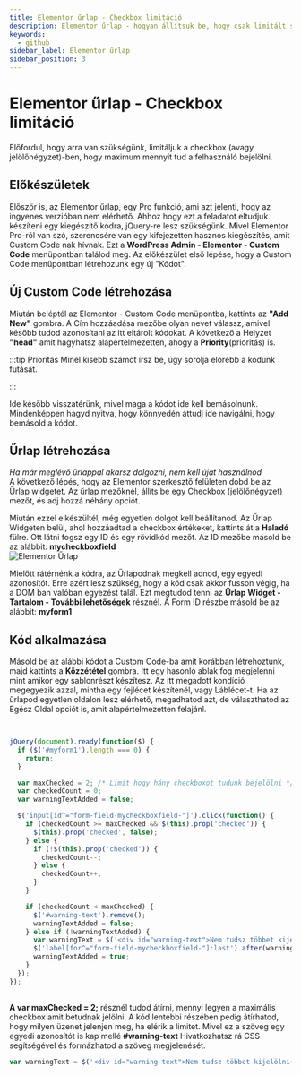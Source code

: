 ```yaml
---
title: Elementor űrlap - Checkbox limitáció
description: Elementor űrlap - hogyan állítsuk be, hogy csak limitált számban tudjanak a látogatók bejelölni Checkboxokat
keywords:
  - github
sidebar_label: Elementor űrlap 
sidebar_position: 3
---
```



# Elementor űrlap - Checkbox limitáció

Előfordul, hogy arra van szükségünk, limitáljuk a checkbox (avagy jelölőnégyzet)-ben, hogy maximum mennyit tud a felhasználó bejelölni.

## Előkészületek
Először is, az Elementor űrlap, egy Pro funkció, ami azt jelenti, hogy az ingyenes verzióban nem elérhető. Ahhoz hogy ezt a feladatot eltudjuk készíteni
egy kiegészítő kódra, jQuery-re lesz szükségünk. Mivel Elementor Pro-ról van szó, szerencsére van egy kifejezetten hasznos kiegészítés, amit 
Custom Code nak hívnak. Ezt a **WordPress Admin - Elementor - Custom Code** menüpontban találod meg. Az előkészület első lépése, hogy a Custom Code  menüpontban
létrehozunk egy új "Kódot".

## Új Custom Code létrehozása

Miután beléptél az Elementor - Custom Code menüpontba, kattints az **"Add New"** gombra. A Cím hozzáadása mezőbe olyan nevet válassz, amivel később
tudod azonosítani az itt eltárolt kódokat. A következő a Helyzet **"head"** amit hagyhatsz alapértelmezetten, ahogy a **Priority**(prioritás) is. 


:::tip Prioritás
Minél kisebb számot írsz be, úgy sorolja előrébb a kódunk futását.  

:::

Ide később visszatérünk, mivel maga a kódot ide kell bemásolnunk. Mindenképpen hagyd nyitva, hogy könnyedén áttudj ide navigálni, hogy bemásold a kódot.

## Űrlap létrehozása
*Ha már meglévő űrlappal akarsz dolgozni, nem kell újat használnod*  
A következő lépés, hogy az Elementor szerkesztő felületen dobd be az Űrlap widgetet. Az űrlap mezőknél, állíts be egy Checkbox (jelölőnégyzet)
mezőt, és adj hozzá néhány opciót. 

Miután ezzel elkészültél, még egyetlen dolgot kell beállítanod. Az Űrlap Widgeten belül, ahol hozzáadtad a checkbox értékeket, kattints át a **Haladó**
fülre. Ott látni fogsz egy ID és egy rövidkód mezőt. Az ID mezőbe másold be az alábbit: **mycheckboxfield**  
<BrowserWindow url="https://peldaweboldal.hu">
  <img src="/img/elementor-urlapkep.png" alt="Elementor Űrlap"></img>
</BrowserWindow>

Mielőtt rátérnénk a kódra, az Űrlapodnak megkell adnod, egy egyedi azonosítót. Erre azért lesz szükség, hogy a kód csak akkor fusson végig, 
ha a DOM ban valóban egyezést talál. Ezt megtudod tenni az **Űrlap Widget - Tartalom - További lehetőségek** résznél. A Form ID részbe másold be az alábbit:
**myform1**

## Kód alkalmazása
Másold be az alábbi kódot a Custom Code-ba amit korábban létrehoztunk, majd kattints a **Közzététel** gombra. Itt egy hasonló ablak fog megjelenni
mint amikor egy sablonrészt készítesz. Az itt megadott kondíció megegyezik azzal, mintha egy fejlécet készítenél, vagy Láblécet-t. Ha az űrlapod egyetlen
oldalon lesz elérhető, megadhatod azt, de választhatod az Egész Oldal opciót is, amit alapértelmezetten felajánl.

```js {2,6,25}

    
jQuery(document).ready(function($) {
  if ($('#myform1').length === 0) {
    return;
  }

  var maxChecked = 2; /* Limit hogy hány checkboxot tudunk bejelölni */
  var checkedCount = 0;
  var warningTextAdded = false;

  $('input[id^="form-field-mycheckboxfield-"]').click(function() {
    if (checkedCount >= maxChecked && $(this).prop('checked')) {
      $(this).prop('checked', false);
    } else {
      if (!$(this).prop('checked')) {
        checkedCount--;
      } else {
        checkedCount++;
      }
    }

    if (checkedCount < maxChecked) {
      $('#warning-text').remove();
      warningTextAdded = false;
    } else if (!warningTextAdded) {
      var warningText = $('<div id="warning-text">Nem tudsz többet kijelölni</div>');
      $('label[for^="form-field-mycheckboxfield-"]:last').after(warningText); 
      warningTextAdded = true;
    }
  });
});
    

```

**A var maxChecked = 2;** résznél tudod átírni, mennyi legyen a maximális checkbox amit betudnak jelölni. A kód lentebbi részében pedig átírhatod, hogy milyen
üzenet jelenjen meg, ha elérik a limitet. Mivel ez a szöveg egy egyedi azonosítót is kap mellé **#warning-text**  Hivatkozhatsz rá CSS segítségével 
és formázhatod a szöveg megjelenését.

```js
var warningText = $('<div id="warning-text">Nem tudsz többet kijelölni</div>'); 
```



